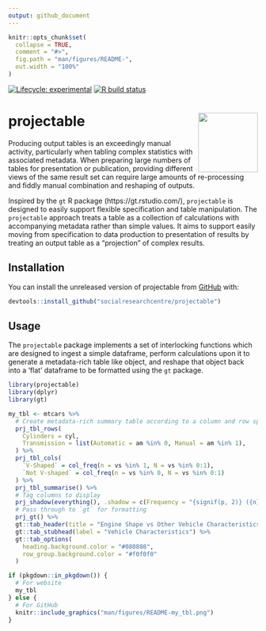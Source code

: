 ```yaml
---
output: github_document
---
```


<!-- README.md is generated from README.Rmd. Please edit that file -->

```r
knitr::opts_chunk$set(
  collapse = TRUE,
  comment = "#>",
  fig.path = "man/figures/README-",
  out.width = "100%"
)

```

<!-- badges: start -->
[![Lifecycle: experimental](https://img.shields.io/badge/lifecycle-experimental-orange.svg)](https://www.tidyverse.org/lifecycle/#experimental)
[![R build status](https://github.com/socialresearchcentre/projectable/workflows/R-CMD-check/badge.svg)](https://github.com/socialresearchcentre/projectable/actions)
<!-- badges: end -->

# projectable <a href='https://github.com/socialresearchcentre/projectable'><img src='man/figures/projectable_hex.png' align="right" height="120" /></a>

Producing output tables is an exceedingly manual activity, particularly when
tabling complex statistics with associated metadata. When preparing large
numbers of tables for presentation or publication, providing different views of
the same result set can require large amounts of re-processing and fiddly manual
combination and reshaping of outputs.

Inspired by the `gt` R package (https://gt.rstudio.com/), `projectable` is
designed to easily support flexible specification and table manipulation. The
`projectable` approach treats a table as a collection of calculations with
accompanying metadata rather than simple values. It aims to support easily
moving from specification to data production to presentation of results by
treating an output table as a “projection” of complex results.

## Installation

You can install the unreleased version of projectable from
[GitHub](https://github.com/) with:

``` r
devtools::install_github("socialresearchcentre/projectable")
```

## Usage

The `projectable` package implements a set of interlocking functions which are
designed to ingest a simple dataframe, perform calculations upon it to 
generate a metadata-rich table like object, and reshape that object back into
a 'flat' dataframe to be formatted using the `gt` package.


```r
library(projectable)
library(dplyr)
library(gt)

my_tbl <- mtcars %>%
  # Create metadata-rich summary table according to a column and row specification
  prj_tbl_rows(
    Cylinders = cyl,
    Transmission = list(Automatic = am %in% 0, Manual = am %in% 1),
  ) %>% 
  prj_tbl_cols(
    `V-Shaped` = col_freq(n = vs %in% 1, N = vs %in% 0:1),
    `Not V-shaped` = col_freq(n = vs %in% 0, N = vs %in% 0:1)
  ) %>%
  prj_tbl_summarise() %>% 
  # Tag columns to display
  prj_shadow(everything(), .shadow = c(Frequency = "{signif(p, 2)} ({n})", Sample = "{N}")) %>% 
  # Pass through to `gt` for formatting
  prj_gt() %>% 
  gt::tab_header(title = "Engine Shape vs Other Vehicle Characteristics") %>% 
  gt::tab_stubhead(label = "Vehicle Characteristics") %>% 
  gt::tab_options(
    heading.background.color = "#080808",
    row_group.background.color = "#f0f0f0"
  )
```

```r
if (pkgdown::in_pkgdown()) {
  # For website
  my_tbl
} else {
  # For GitHub
  knitr::include_graphics("man/figures/README-my_tbl.png")
} 
```

